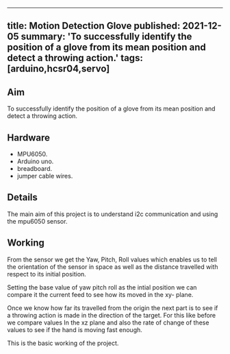 <!-- ---
title: Motion Detection Glove 
tags: [arduino,hcsr04,servo]
layout: article
mode: normal
type: article
sharing: true
author: Yohan MR
show_author_profile: true
show_title: true
full_width: false
header: true
cover: /assets/images/blog/thumbnails/Motion Detection Glove.png
--- -->
---
title: Motion Detection Glove
published: 2021-12-05
summary: 'To successfully identify the position of a glove from its mean position and detect a throwing action.'
tags: [arduino,hcsr04,servo]
---

## Aim
To successfully identify the position of a glove from its mean position and detect a throwing action.
<!--more-->
## Hardware
- MPU6050.
- Arduino uno.
- breadboard.
- jumper cable wires.

## Details
The main aim of this project is to understand i2c communication and using the mpu6050 sensor.

## Working
From the sensor we get the Yaw, Pitch, Roll values which enables us to tell the orientation  of the sensor in space as well as the distance travelled with respect to its initial position.

Setting the base value of yaw pitch roll as the intial position we can compare it the current feed to see how its moved in the xy- plane.

Once we know how far its travelled from the origin the next part is to see if a throwing action is made in the direction of the target. For this like before we compare values In the xz plane and also the rate of change of these  values to see if the hand is moving fast enough.

This is the basic working of the project.
<EmbedItem url='https://www.youtube.com/embed/uYUHfccAfc4' />